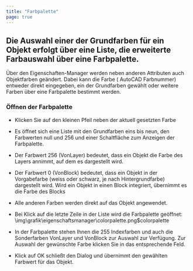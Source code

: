 ```yaml
---
title: "Farbpalette"
page: true
---
```

## Die Auswahl einer der Grundfarben f&#252;r ein Objekt erfolgt &#252;ber eine Liste, die erweiterte Farbauswahl &#252;ber eine Farbpalette.
&#220;ber den Eigenschaften-Manager werden neben anderen Attributen auch Objektfarben ge&#228;ndert. Dabei kann die Farbe ( <Placeholder>AutoCAD</Placeholder> Farbnummer) entweder direkt eingegeben, ein der Grundfarben gew&#228;hlt oder weitere Farben &#252;ber eine Farbpalette bestimmt werden.
### &#214;ffnen der Farbpalette

- Klicken Sie auf den kleinen Pfeil neben der aktuell gesetzten Farbe

- Es &#246;ffnet sich eine Liste mit den Grundfarben eins bis neun, den Farbwerten null und 256 und einer Schaltfl&#228;che zum Anzeigen der Farbpalette.

- Der Farbwert 256 (VonLayer) bedeutet, dass ein Objekt die Farbe des Layers annimmt, auf dem es dargestellt wird.

- Der Farbwert 0 (VonBlock) bedeutet, dass ein Objekt in der Vorgabefarbe (weiss oder schwarz, je nach Hintergrundfarbe) dargestellt wird. Wird ein Objekt in einen Block integriert, &#252;bernimmt es die Farbe des Blocks

- Alle anderen Farben werden direkt auf das Objekt angewendet.

- Bei Klick auf die letzte Zeile in der Liste wird die Farbpalette ge&#246;ffnet:<Image>\img\grafik\eigenschaftsmanager\colorpalette.png$colorpalette</Image>

- In der Farbpalette stehen Ihnen die 255 Indexfarben und auch die Sonderfarben <Italic> VonLayer </Italic>  und <Italic> VonBlock </Italic>  zur Auswahl zur Verf&#252;gung. Zur Auswahl der gew&#252;nschte Farbe klicken Sie in das entsprechende Feld.

- Klick auf <Border>OK</Border>  schlie&#223;t den Dialog und &#252;bernimmt den gew&#228;hlten Farbwert f&#252;r das Objekt.



